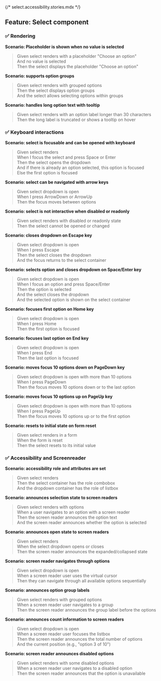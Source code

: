 {/* select.accessibility.stories.mdx */}


<Meta of={SelectStories} name="User Stories" />

## Feature: Select component

### ✅ Rendering

**Scenario: Placeholder is shown when no value is selected**  
> Given select renders with a placeholder "Choose an option"  
> And no value is selected  
> Then the select displays the placeholder "Choose an option"  

**Scenario: supports option groups**  
> Given select renders with grouped options  
> Then the select displays option groups  
> And the select allows selecting options within groups  

**Scenario: handles long option text with tooltip**  
> Given select renders with an option label longer than 30 characters  
> Then the long label is truncated or shows a tooltip on hover  

### ✅ Keyboard interactions

**Scenario: select is focusable and can be opened with keyboard**  
> Given select renders  
> When I focus the select and press Space or Enter  
> Then the select opens the dropdown  
> And if there is already an option selected, this option is focused  
> Else the first option is focused  

**Scenario: select can be navigated with arrow keys**  
> Given select dropdown is open  
> When I press ArrowDown or ArrowUp  
> Then the focus moves between options  

**Scenario: select is not interactive when disabled or readonly**  
> Given select renders with disabled or readonly state  
> Then the select cannot be opened or changed  

**Scenario: closes dropdown on Escape key**  
> Given select dropdown is open  
> When I press Escape  
> Then the select closes the dropdown  
> And the focus returns to the select container  

**Scenario: selects option and closes dropdown on Space/Enter key**  
> Given select dropdown is open  
> When I focus an option and press Space/Enter  
> Then the option is selected  
> And the select closes the dropdown  
> And the selected option is shown on the select container  

**Scenario: focuses first option on Home key**  
> Given select dropdown is open  
> When I press Home  
> Then the first option is focused  

**Scenario: focuses last option on End key**  
> Given select dropdown is open  
> When I press End  
> Then the last option is focused  

**Scenario: moves focus 10 options down on PageDown key**  
> Given select dropdown is open with more than 10 options  
> When I press PageDown  
> Then the focus moves 10 options down or to the last option  

**Scenario: moves focus 10 options up on PageUp key**  
> Given select dropdown is open with more than 10 options  
> When I press PageUp  
> Then the focus moves 10 options up or to the first option  

**Scenario: resets to initial state on form reset**  
> Given select renders in a form  
> When the form is reset  
> Then the select resets to its initial value  

### ✅ Accessibility and Screenreader

**Scenario: accessibility role and attributes are set**  
> Given select renders  
> Then the select container has the role combobox  
> And the dropdown container has the role of listbox  

**Scenario: announces selection state to screen readers**  
> Given select renders with options  
> When a user navigates to an option with a screen reader  
> Then the screen reader announces the option text  
> And the screen reader announces whether the option is selected  

**Scenario: announces open state to screen readers**  
> Given select renders  
> When the select dropdown opens or closes  
> Then the screen reader announces the expanded/collapsed state  

**Scenario: screen reader navigates through options**  
> Given select dropdown is open  
> When a screen reader user uses the virtual cursor  
> Then they can navigate through all available options sequentially  

**Scenario: announces option group labels**  
> Given select renders with grouped options  
> When a screen reader user navigates to a group  
> Then the screen reader announces the group label before the options  

**Scenario: announces count information to screen readers**  
> Given select dropdown is open  
> When a screen reader user focuses the listbox  
> Then the screen reader announces the total number of options  
> And the current position (e.g., "option 3 of 10")  

**Scenario: screen reader announces disabled options**  
> Given select renders with some disabled options  
> When a screen reader user navigates to a disabled option  
> Then the screen reader announces that the option is unavailable  
